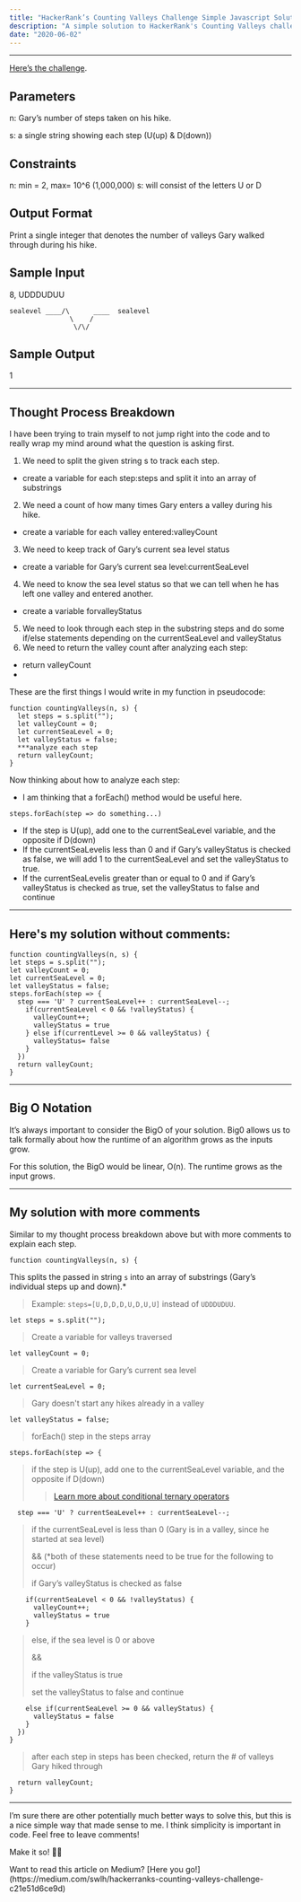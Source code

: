 ```yaml
---
title: "HackerRank’s Counting Valleys Challenge Simple Javascript Solution"
description: "A simple solution to HackerRank's Counting Valleys challenge using JavaScript."
date: "2020-06-02"
---
```



---

[Here’s the challenge](https://www.hackerrank.com/challenges/counting-valleys/problem).

## Parameters

n: Gary’s number of steps taken on his hike.

s: a single string showing each step (U(up) & D(down))

## Constraints

n: min = 2, max= 10^6 (1,000,000)
s: will consist of the letters U or D

## Output Format

Print a single integer that denotes the number of valleys Gary walked through during his hike.

## Sample Input
8, UDDDUDUU

```astro
sealevel ____/\      ____  sealevel
               \    /
                \/\/
```

## Sample Output

1

---

## Thought Process Breakdown

<Callout>
  I have been trying to train myself to not jump right into the code and to really wrap my mind around what the question is asking first.
</Callout>

1. We need to split the given string s to track each step.
- create a variable for each step:steps and split it into an array of substrings
2. We need a count of how many times Gary enters a valley during his hike.
- create a variable for each valley entered:valleyCount
3. We need to keep track of Gary’s current sea level status
- create a variable for Gary’s current sea level:currentSeaLevel
4. We need to know the sea level status so that we can tell when he has left one valley and entered another.
- create a variable forvalleyStatus
5. We need to look through each step in the substring steps and do some if/else statements depending on the currentSeaLevel and valleyStatus
6. We need to return the valley count after analyzing each step:
- return valleyCount
-
These are the first things I would write in my function in pseudocode:

```astro
function countingValleys(n, s) {
  let steps = s.split("");
  let valleyCount = 0;
  let currentSeaLevel = 0;
  let valleyStatus = false;
  ***analyze each step
  return valleyCount;
}
```

Now thinking about how to analyze each step:
- I am thinking that a forEach() method would be useful here.

```astro
steps.forEach(step => do something...)
```

- If the step is U(up), add one to the currentSeaLevel variable, and the opposite if D(down)
- If the currentSeaLevelis less than 0 and if Gary’s valleyStatus is checked as false, we will add 1 to the currentSeaLevel and set the valleyStatus to true.
- If the currentSeaLevelis greater than or equal to 0 and if Gary’s valleyStatus is checked as true, set the valleyStatus to false and continue

---

## Here's my solution without comments:

```astro
function countingValleys(n, s) {
let steps = s.split("");
let valleyCount = 0;
let currentSeaLevel = 0;
let valleyStatus = false;
steps.forEach(step => {
  step === 'U' ? currentSeaLevel++ : currentSeaLevel--;
    if(currentSeaLevel < 0 && !valleyStatus) {
      valleyCount++;
      valleyStatus = true
    } else if(currentLevel >= 0 && valleyStatus) {
      valleyStatus= false
    }
  })
  return valleyCount;
}
```
---

## Big O Notation

It’s always important to consider the BigO of your solution. Big0 allows us to talk formally about how the runtime of an algorithm grows as the inputs grow.

For this solution, the BigO would be linear, O(n). The runtime grows as the input grows.

---

## My solution with more comments

<Callout>
  Similar to my thought process breakdown above but with more comments to explain each step.
</Callout>

```astro
function countingValleys(n, s) {
```

>
 This splits the passed in string `s` into an array of substrings (Gary’s individual steps up and down).*
>  Example: `steps=[U,D,D,D,U,D,U,U]` instead of `UDDDUDUU`.

```astro
let steps = s.split("");
```

>  Create a variable for valleys traversed

```astro
let valleyCount = 0;
```

>  Create a variable for Gary’s current sea level

```astro
let currentSeaLevel = 0;
```

>  Gary doesn't start any hikes already in a valley

```astro
let valleyStatus = false;
```

>  forEach() step in the steps array

```astro
steps.forEach(step => {
```

>   if the step is U(up), add one to the currentSeaLevel variable, and the opposite if D(down)
>> [Learn more about conditional ternary operators](https://developer.mozilla.org/en-US/docs/Web/JavaScript/Reference/Operators/Conditional_operator)

```astro
  step === 'U' ? currentSeaLevel++ : currentSeaLevel--;
```

>   if the currentSeaLevel is less than 0 (Gary is in a valley, since he started at sea level)
>
> && (*both of these statements need to be true for the following to occur)
>
> if Gary’s valleyStatus is checked as false

```astro
    if(currentSeaLevel < 0 && !valleyStatus) {
      valleyCount++;
      valleyStatus = true
    }
```

>  else, if the sea level is 0 or above
>
> &&
>
> if the valleyStatus is true
>
> set the valleyStatus to false and continue


```astro
    else if(currentSeaLevel >= 0 && valleyStatus) {
      valleyStatus = false
    }
  })
}
```

> after each step in steps has been checked, return the # of valleys Gary hiked through

```astro
  return valleyCount;
}
```

---

I’m sure there are other potentially much better ways to solve this, but this is a nice simple way that made sense to me. I think simplicity is important in code. Feel free to leave comments!

Make it so! 🚀🌀


<Callout type='info'>
  Want to read this article on Medium? [Here you go!](https://medium.com/swlh/hackerranks-counting-valleys-challenge-c21e51d6ce9d)
</Callout>
